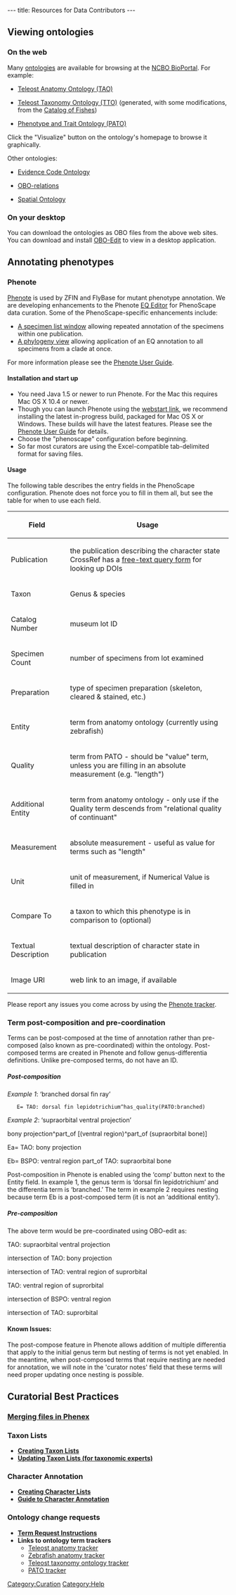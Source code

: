 ---
title: Resources for Data Contributors
---

==Viewing ontologies==

===On the web===

Many [[Ontologies|ontologies]] are available for browsing at the [http://www.bioontology.org/ncbo/faces/index.xhtml NCBO BioPortal].  For example:

* [http://bioportal.bioontology.org/visualize/38362 Teleost Anatomy Ontology (TAO)]

* [http://bioportal.bioontology.org/visualize/38363 Teleost Taxonomy Ontology (TTO)] (generated, with some modifications, from the [http://www.calacademy.org/RESEARCH/ichthyology/catalog/fishcatsearch.html Catalog of Fishes])

* [http://bioportal.bioontology.org/visualize/38339 Phenotype and Trait Ontology (PATO)]
Click the "Visualize" button on the ontology's homepage to browse it graphically.

Other ontologies:

*[http://bioportal.bioontology.org/visualize/36625 Evidence Code Ontology]

* [http://www.obofoundry.org/ro/ OBO-relations]

*[http://bioportal.bioontology.org/visualize/29952 Spatial Ontology]

===On your desktop===

You can download the ontologies as OBO files from the above web sites.  You can download and install [http://oboedit.org/ OBO-Edit] to view in a desktop application.

==Annotating phenotypes==



===Phenote===

[http://www.phenote.org/ Phenote] is used by ZFIN and FlyBase for mutant phenotype annotation.  We are developing enhancements to the Phenote [[EQ Editor]] for PhenoScape data curation.  Some of the PhenoScape-specific enhancements include:

* [[Phenote:Specimen List|A specimen list window]] allowing repeated annotation of the specimens within one publication.
* [[Phenote:Phylogeny Chooser|A phylogeny view]] allowing application of an EQ annotation to all specimens from a clade at once.


For more information please see the [[Phenote User Guide]].

====Installation and start up====

* You need Java 1.5 or newer to run Phenote.  For the Mac this requires Mac OS X 10.4 or newer.
* Though you can launch Phenote using the [http://www.phenote.org/phenote/latest/phenote.jnlp webstart link], we recommend installing the latest in-progress build, packaged for Mac OS X or Windows. These builds will have the latest features. Please see the [[Phenote User Guide]] for details.
* Choose the "phenoscape" configuration before beginning.
* So far most curators are using the Excel-compatible tab-delimited format for saving files.

====Usage====

The following table describes the entry fields in the PhenoScape configuration.  Phenote does not force you to fill in them all, but see the table for when to use each field.

{| border="1" cellspacing="0" cellpadding="3"
! Field
! Usage
|-
| Publication || the publication describing the character state<br/>CrossRef has a [http://www.crossref.org/SimpleTextQuery/ free-text query form] for looking up DOIs
|-
| Taxon || Genus & species
|-
| Catalog Number || museum lot ID
|-
| Specimen Count || number of specimens from lot examined
|-
| Preparation || type of specimen preparation (skeleton, cleared & stained, etc.)
|-
| Entity || term from anatomy ontology (currently using zebrafish)
|-
| Quality || term from PATO - should be "value" term, unless you are filling in an absolute measurement (e.g. "length")
|-
| Additional Entity || term from anatomy ontology - only use if the Quality term descends from "relational quality of continuant"
|-
| Measurement || absolute measurement - useful as value for terms such as "length"
|-
| Unit || unit of measurement, if Numerical Value is filled in
|-
| Compare To || a taxon to which this phenotype is in comparison to (optional)
|-
| Textual Description || textual description of character state in publication
|-
| Image URI || web link to an image, if available
|}

Please report any issues you come across by using the [https://sourceforge.net/tracker/?group_id=76834&atid=887913 Phenote tracker].

===Term post-composition and pre-coordination===

Terms can be post-composed at the time of annotation rather than pre-composed (also known as pre-coordinated) within the ontology. Post-composed terms are created in Phenote and follow genus-differentia definitions. Unlike pre-composed terms, do not have an ID.

=====Post-composition=====

''Example 1'': ‘branched dorsal fin ray’

	E= TAO: dorsal fin lepidotrichium^has_quality(PATO:branched)

''Example 2'': ‘supraorbital ventral projection’

bony projection^part_of [(ventral region)^part_of (supraorbital bone)]

Ea= TAO: bony projection

Eb= BSPO: ventral region part_of TAO: supraorbital bone


Post-composition in Phenote is enabled using the ‘comp’ button next to the Entity field.  In example 1, the genus term is ‘dorsal fin lepidotrichium’ and the differentia term is ‘branched.’  The term in example 2 requires nesting because term Eb is a post-composed term (it is not an ‘additional entity’).

=====Pre-composition=====
The above term would be pre-coordinated using OBO-edit as:

TAO: supraorbital ventral projection

intersection of TAO: bony projection

intersection of TAO: ventral region of suprorbital

TAO: ventral region of suprorbital

intersection of BSPO: ventral region

intersection of TAO: suprorbital

====Known Issues:====
The post-compose feature in Phenote allows addition of multiple differentia that apply to the initial genus term but nesting of terms is not yet enabled. In the meantime, when post-composed terms that require nesting are needed for annotation, we will note in the 'curator notes' field that these terms will need proper updating once nesting is possible.

==Curatorial Best Practices==

===[[Phenex|Merging files in Phenex]]===


===Taxon Lists===
*'''[[Creating Taxon Lists]]'''
*'''[[Update Taxon Lists|Updating Taxon Lists (for taxonomic experts)]]'''
===Character Annotation===
*'''[[Creating and Editing Character Lists|Creating Character Lists]]'''
*'''[[Guide to Character Annotation]]'''
===Ontology change requests===
*'''[[Term_Requests | Term Request Instructions]]'''
*'''Links to ontology term trackers'''
** [http://sourceforge.net/tracker/?group_id=76834&atid=994764 Teleost anatomy tracker]
** [http://sourceforge.net/tracker/?group_id=76834&atid=994726 Zebrafish anatomy tracker]
** [http://sourceforge.net/tracker/?atid=1046550&group_id=76834 Teleost taxonomy ontology tracker]
** [http://sourceforge.net/tracker/?group_id=76834&atid=595654 PATO tracker]

[[Category:Curation]]
[[Category:Help]]